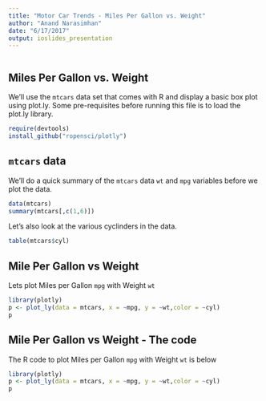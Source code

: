```yaml
---
title: "Motor Car Trends - Miles Per Gallon vs. Weight"
author: "Anand Narasimhan"
date: "6/17/2017"
output: ioslides_presentation
---
```


```r
```

## Miles Per Gallon vs. Weight

We'll use the `mtcars` data set that comes with R and display a basic box plot using plot.ly. Some pre-requisites before running this file is to load the plot.ly library.

```r
require(devtools)
install_github("ropensci/plotly")
```

## `mtcars` data

We'll do a quick summary of the `mtcars` data `wt` and `mpg` variables before we plot the data.

```r
data(mtcars)
summary(mtcars[,c(1,6)])
```

Let's also look at the various cyclinders in the data.

```r
table(mtcars$cyl)
```

## Mile Per Gallon  vs Weight

Lets plot Miles per Gallon `mpg` with Weight `wt`

```r
library(plotly)
p <- plot_ly(data = mtcars, x = ~mpg, y = ~wt,color = ~cyl)
p
```

## Mile Per Gallon  vs Weight - The code

The R code to plot Miles per Gallon `mpg` with Weight `wt` is below

```r
library(plotly)
p <- plot_ly(data = mtcars, x = ~mpg, y = ~wt,color = ~cyl)
p
```

